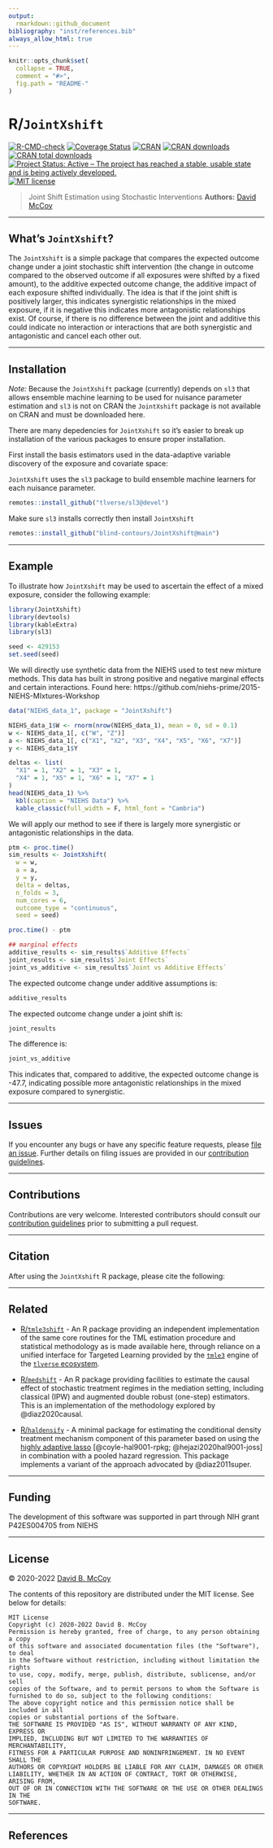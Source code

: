```yaml
---
output:
  rmarkdown::github_document
bibliography: "inst/references.bib"
always_allow_html: true
---
```


<!-- README.md is generated from README.Rmd. Please edit that file -->

```r
knitr::opts_chunk$set(
  collapse = TRUE,
  comment = "#>",
  fig.path = "README-"
)
```

# R/`JointXshift`

<!-- badges: start -->
[![R-CMD-check](https://github.com/blind-contours/JointXshift/workflows/R-CMD-check/badge.svg)](https://github.com/blind-contours/JointXshift/actions)
[![Coverage Status](https://img.shields.io/codecov/c/github/blind-contours/JointXshift/master.svg)](https://codecov.io/github/blind-contours/JointXshift?branch=master)
[![CRAN](https://www.r-pkg.org/badges/version/JointXshift)](https://www.r-pkg.org/pkg/JointXshift)
[![CRAN downloads](https://cranlogs.r-pkg.org/badges/JointXshift)](https://CRAN.R-project.org/package=JointXshift)
[![CRAN total downloads](http://cranlogs.r-pkg.org/badges/grand-total/JointXshift)](https://CRAN.R-project.org/package=JointXshift)
[![Project Status: Active – The project has reached a stable, usable state and is being actively developed.](https://www.repostatus.org/badges/latest/active.svg)](https://www.repostatus.org/#active)
[![MIT license](https://img.shields.io/badge/license-MIT-brightgreen.svg)](https://opensource.org/licenses/MIT)
<!-- [![DOI](https://zenodo.org/badge/DOI/10.5281/zenodo.4070042.svg)](https://doi.org/10.5281/zenodo.4070042) -->
<!-- [![DOI](https://joss.theoj.org/papers/10.21105/joss.02447/status.svg)](https://doi.org/10.21105/joss.02447) -->
<!-- badges: end -->

> Joint Shift Estimation using Stochastic Interventions
__Authors:__ [David McCoy](https://davidmccoy.org)

---

## What's `JointXshift`?


The `JointXshift` is a simple package that compares the expected outcome change under a joint stochastic shift intervention (the change in outcome compared to the observed outcome if all exposures were shifted by a fixed amount), to the additive expected outcome change, the additive impact of each exposure shifted individually. The idea is that if the joint shift is positively larger, this indicates synergistic relationships in the mixed exposure, if it is negative this indicates more antagonistic relationships exist. Of course, if there is no difference between the joint and additive this could indicate no interaction or interactions that are both synergistic and antagonistic and cancel each other out.

---

## Installation

*Note:* Because the `JointXshift` package (currently) depends on `sl3` that
allows ensemble machine learning to be used for nuisance parameter
estimation and `sl3` is not on CRAN the `JointXshift` package is not
available on CRAN and must be downloaded here.

There are many depedencies for `JointXshift` so it's easier to break up 
installation of the various packages to ensure proper installation. 

First install the basis estimators used in the data-adaptive
variable discovery of the exposure and covariate space: 

`JointXshift` uses the `sl3` package to build ensemble machine learners for each nuisance parameter. 

```r
remotes::install_github("tlverse/sl3@devel")
```

Make sure `sl3` installs correctly then install `JointXshift`

```r
remotes::install_github("blind-contours/JointXshift@main")
```

---

## Example

To illustrate how `JointXshift` may be used to ascertain the effect of a mixed exposure, consider the following example:

```r
library(JointXshift)
library(devtools)
library(kableExtra)
library(sl3)

seed <- 429153
set.seed(seed)
```

We will directly use synthetic data from the NIEHS used to test new mixture methods. This data has built in strong positive and negative marginal effects and certain interactions. Found here: https://github.com/niehs-prime/2015-NIEHS-MIxtures-Workshop

```r
data("NIEHS_data_1", package = "JointXshift")
```

```r
NIEHS_data_1$W <- rnorm(nrow(NIEHS_data_1), mean = 0, sd = 0.1)
w <- NIEHS_data_1[, c("W", "Z")]
a <- NIEHS_data_1[, c("X1", "X2", "X3", "X4", "X5", "X6", "X7")]
y <- NIEHS_data_1$Y

deltas <- list(
  "X1" = 1, "X2" = 1, "X3" = 1,
  "X4" = 1, "X5" = 1, "X6" = 1, "X7" = 1
)
head(NIEHS_data_1) %>%
  kbl(caption = "NIEHS Data") %>%
  kable_classic(full_width = F, html_font = "Cambria")
```


We will apply our method to see if there is largely more synergistic or antagonistic relationships in the data. 

```r

ptm <- proc.time()
sim_results <- JointXshift(
  w = w,
  a = a,
  y = y,
  delta = deltas,
  n_folds = 3,
  num_cores = 6,
  outcome_type = "continuous",
  seed = seed)

proc.time() - ptm

## marginal effects
additive_results <- sim_results$`Additive Effects`
joint_results <- sim_results$`Joint Effects`
joint_vs_additive <- sim_results$`Joint vs Additive Effects`

```


The expected outcome change under additive assumptions is: 
```r
additive_results
```


The expected outcome change under a joint shift is: 
```r
joint_results
```

The difference is: 
```r
joint_vs_additive
```

This indicates that, compared to additive, the expected outcome change is -47.7, indicating possible more antagonistic relationships in the mixed exposure compared to synergistic. 

---

## Issues

If you encounter any bugs or have any specific feature requests, 
please [file an
issue](https://github.com/blind-contours/JointXshift/issues). Further details
on filing
issues are provided in our [contribution
guidelines](https://github.com/blind-contours/
JointXshift/main/contributing.md).

---

## Contributions

Contributions are very welcome. Interested contributors should consult our
[contribution
guidelines](https://github.com/blind-contours/JointXshift/blob/master/CONTRIBUTING.md)
prior to submitting a pull request.

---

## Citation

After using the `JointXshift` R package, please cite the following:


---

## Related

* [R/`tmle3shift`](https://github.com/tlverse/tmle3shift) - An R package
  providing an independent implementation of the same core routines for the TML
  estimation procedure and statistical methodology as is made available here,
  through reliance on a unified interface for Targeted Learning provided by the
  [`tmle3`](https://github.com/tlverse/tmle3) engine of the [`tlverse`
  ecosystem](https://github.com/tlverse).

* [R/`medshift`](https://github.com/nhejazi/medshift) - An R package providing
  facilities to estimate the causal effect of stochastic treatment regimes in
  the mediation setting, including classical (IPW) and augmented double robust
  (one-step) estimators. This is an implementation of the methodology explored
  by @diaz2020causal.

* [R/`haldensify`](https://github.com/nhejazi/haldensify) - A minimal package
  for estimating the conditional density treatment mechanism component of this
  parameter based on using the [highly adaptive
  lasso](https://github.com/tlverse/hal9001) [@coyle-hal9001-rpkg;
  @hejazi2020hal9001-joss] in combination with a pooled hazard regression. This
  package implements a variant of the approach advocated by @diaz2011super.

---

## Funding

The development of this software was supported in part through 
NIH grant P42ES004705 from NIEHS

---

## License

&copy; 2020-2022 [David B. McCoy](https://davidmccoy.org)

The contents of this repository are distributed under the MIT license. See below
for details:
```
MIT License
Copyright (c) 2020-2022 David B. McCoy
Permission is hereby granted, free of charge, to any person obtaining a copy
of this software and associated documentation files (the "Software"), to deal
in the Software without restriction, including without limitation the rights
to use, copy, modify, merge, publish, distribute, sublicense, and/or sell
copies of the Software, and to permit persons to whom the Software is
furnished to do so, subject to the following conditions:
The above copyright notice and this permission notice shall be included in all
copies or substantial portions of the Software.
THE SOFTWARE IS PROVIDED "AS IS", WITHOUT WARRANTY OF ANY KIND, EXPRESS OR
IMPLIED, INCLUDING BUT NOT LIMITED TO THE WARRANTIES OF MERCHANTABILITY,
FITNESS FOR A PARTICULAR PURPOSE AND NONINFRINGEMENT. IN NO EVENT SHALL THE
AUTHORS OR COPYRIGHT HOLDERS BE LIABLE FOR ANY CLAIM, DAMAGES OR OTHER
LIABILITY, WHETHER IN AN ACTION OF CONTRACT, TORT OR OTHERWISE, ARISING FROM,
OUT OF OR IN CONNECTION WITH THE SOFTWARE OR THE USE OR OTHER DEALINGS IN THE
SOFTWARE.
```

---

## References
